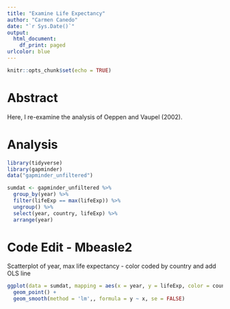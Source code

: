 ```yaml
---
title: "Examine Life Expectancy"
author: "Carmen Canedo"
date: "`r Sys.Date()`"
output:
  html_document:
    df_print: paged
urlcolor: blue
---
```


```r
knitr::opts_chunk$set(echo = TRUE)
```

# Abstract

Here, I re-examine the analysis of Oeppen and Vaupel (2002).

# Analysis
```r
library(tidyverse)
library(gapminder)
data("gapminder_unfiltered")
```

```r
sumdat <- gapminder_unfiltered %>% 
  group_by(year) %>% 
  filter(lifeExp == max(lifeExp)) %>% 
  ungroup() %>% 
  select(year, country, lifeExp) %>% 
  arrange(year)
```

# Code Edit - Mbeasle2
Scatterplot of year, max life expectancy - color coded by country and add OLS line
```r
ggplot(data = sumdat, mapping = aes(x = year, y = lifeExp, color = country)) +
  geom_point() +
  geom_smooth(method = 'lm',, formula = y ~ x, se = FALSE)
```

